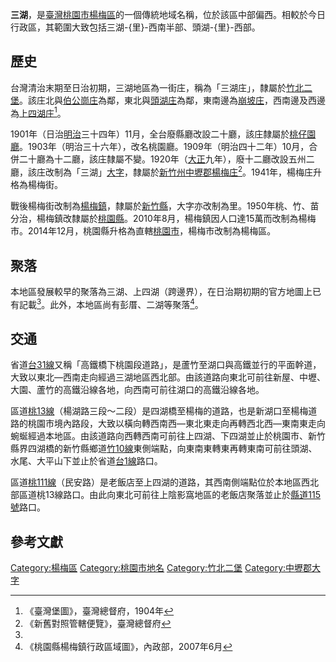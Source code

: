 {{Coord|24.9037|121.110244|source:GoogleMaps|display=title}}
{{noteTA　
|1 = zh-cn:庄; zh-hk:庄; zh-tw:庄;
}}
'''三湖'''，是[[臺灣|臺灣]][[桃園市|桃園市]][[楊梅區|楊梅區]]的一個傳統地域名稱，位於該區中部偏西。相較於今日行政區，其範圍大致包括三湖-{里}-西南半部、頭湖-{里}-西部。

==歷史==
台灣清治末期至日治初期，三湖地區為一街庄，稱為「三湖庄」，隸屬於[[竹北二堡|竹北二堡]]。該庄北與[[伯公崗庄|伯公崗庄]]為鄰，東北與[[頭湖_(桃園市)|頭湖庄]]為鄰，東南邊為[[崩坡庄|崩坡庄]]，西南邊及西邊為[[上四湖庄|上四湖庄]]<ref name="臺灣堡圖">《臺灣堡圖》，臺灣總督府，1904年</ref>。

1901年（日治[[明治|明治]]三十四年）11月，全台廢縣廳改設二十廳，該庄隸屬於[[桃仔園廳|桃仔園廳]]。1903年（明治三十六年），改名桃園廳。1909年（明治四十二年）10月，合併二十廳為十二廳，該庄隸屬不變。1920年（[[大正|大正]]九年），廢十二廳改設五州二廳，該庄改制為「三湖」[[大字|大字]]，隸屬於[[新竹州|新竹州]][[中壢郡|中壢郡]][[楊梅庄|楊梅庄]]<ref>《新舊對照管轄便覽》，臺灣總督府</ref>。1941年，楊梅庄升格為楊梅街。

戰後楊梅街改制為[[楊梅鎮|楊梅鎮]]，隸屬於[[新竹縣|新竹縣]]，大字亦改制為里。1950年桃、竹、苗分治，楊梅鎮改隸屬於[[桃園縣|桃園縣]]。2010年8月，楊梅鎮因人口達15萬而改制為楊梅市。2014年12月，桃園縣升格為直轄[[桃園市|桃園市]]，楊梅市改制為楊梅區。

==聚落==
本地區發展較早的聚落為三湖、上四湖（跨邊界），在日治期初期的官方地圖上已有記載<ref name="臺灣堡圖"/>。此外，本地區尚有彭厝、二湖等聚落<ref>《桃園縣楊梅鎮行政區域圖》，內政部，2007年6月</ref>。

==交通==
省道[[台31線|台31線]]又稱「高鐵橋下桃園段道路」，是蘆竹至湖口與高鐵並行的平面幹道，大致以東北—西南走向經過三湖地區西北部。由該道路向東北可前往新屋、中壢、大園、蘆竹的高鐵沿線各地，向西南可前往湖口的高鐵沿線各地。

區道[[桃13線|桃13線]]（楊湖路三段～二段）是四湖橋至楊梅的道路，也是新湖口至楊梅道路的桃園市境內路段，大致以橫向轉西南西—東北東走向再轉西北西—東南東走向蜿蜒經過本地區。由該道路向西轉西南可前往上四湖、下四湖並止於桃園市、新竹縣界四湖橋的新竹縣鄉道[[竹10線|竹10線]]東側端點，向東南東轉東再轉東南可前往頭湖、水尾、大平山下並止於省道[[台1線|台1線]]路口。

區道[[桃111線|桃111線]]（民安路）是老飯店至上四湖的道路，其西南側端點位於本地區西北部區道桃13線路口。由此向東北可前往上陰影窩地區的老飯店聚落並止於[[縣道115號|縣道115號]]路口。

==參考文獻==
{{reflist}}

{{中壢郡}}

[[Category:楊梅區|Category:楊梅區]]
[[Category:桃園市地名|Category:桃園市地名]]
[[Category:竹北二堡|Category:竹北二堡]]
[[Category:中壢郡大字|Category:中壢郡大字]]